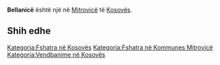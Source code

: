 {{Fshat në 
 | Emri                = Bellanicë
 | EmriAlt                = 
 | NAME_SHORT_FORM=      
 | NAME_GENERIC=      
 | NAME_SORT_NAME_RO=      BELLANICE
 | FULL_NAME_RO = Bellanicë
 | FULL_NAME_ND_RO=Bellanice
 | SORT_NAME_RG=BELLANICE
 | FULL_NAME_RG=Bellanicë
 | FULL_NAME_ND_RG=Bellanice
 | SRP_NAME_SHORT_FORM=      
 | SRP_NAME_GENERIC=      
 | SRP_NAME_SORT_NAME_RO=      
 | SRP_FULL_NAME_RO = 
 | SRP_FULL_NAME_ND_RO=
 | SRP_SORT_NAME_RG=
 | SRP_FULL_NAME_RG=
 | SRP_FULL_NAME_ND_RG=
 | Emri (Rasa dhanore) = 
 | Figura              = 
 | Shteti              = Kosovo
 | Komuna              = Mitrovicë
 | Kodi postar         = 
 | Sipërfaqja          = 

 | Popullsia           = 

 | Regj. i popullsisë  = 
 | Dend. e popullsisë  = 
 | Faqja zyrtare       = 
 <!--- Koordinatat ----> 
 | Gjerësia            = 42.458611
 | Gjatësia            = 20.816944
 | Lartësia            = 
}}
'''Bellanicë''' është një [[]] në [[Mitrovicë]] të [[Kosovës]].

<!-- == Gjeografia == -->
<!-- == Historia == -->
<!-- == Demografia == -->
== Shih edhe ==
{{Komuna Mitrovicë}}
{{Kosovo-Administrata-Cung}}

[[Kategoria:Fshatra në Kosovës]]
[[Kategoria:Fshatra në Kommunes Mitrovicë]]
[[Kategoria:Vendbanime në Kosovës]]